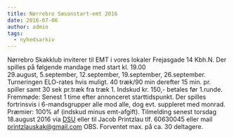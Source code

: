 ```yaml
---
title: Nørrebro Sæsonstart-emt 2016
date: 2016-07-06
author: admin
tags:
  - nyhedsarkiv
---
```


Nørrebro Skakklub inviterer til EMT i vores lokaler Frejasgade 14 Kbh.N. Der spilles på følgende mandage med start kl. 19.00 29.august, 5.september, 12.september, 19.september, 26.september. Turneringen ELO-rates hvis muligt. 40 træk/90 min derefter 15 min. pr. spiller samt 30 sek pr.træk fra træk 1. Indskud kr. 150,- betales før 1.runde. Fremmøde: Senest 1 time efter annonceret starttidspunkt. Der spilles fortrinsvis i 6-mandsgrupper alle mod alle, dog evt. suppleret med monrad. Præmier: 100% af (indskud minus emt-afgift). Tilmelding senest torsdag 18.august 2016 via [DSU](https://turnering.skak.dk/TournamentActive/Details?tourId=23627) eller til Jacob Printzlau tlf. 60630045 eller mail printzlauskak@gmail.com OBS. Forventet max. på ca. 30 deltagere.
